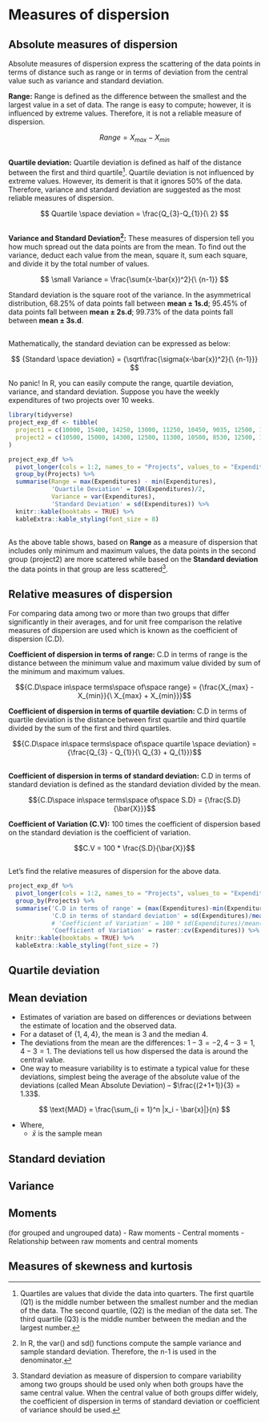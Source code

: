 
# Measures of dispersion

## Absolute measures of dispersion

Absolute measures of dispersion express the scattering of the data points in terms of distance such as range or in terms of deviation from the central value such as variance and standard deviation.

**Range:** Range is defined as the difference between the smallest and the largest value in a set of data. The range is easy to compute; however, it is influenced by extreme values. Therefore, it is not a reliable measure of dispersion.

$$
Range = X_{max} - X_{min}
$$

##

**Quartile deviation:** Quartile deviation is defined as half of the distance between the first and third quartile^[Quartiles are values that divide the data into quarters. The first quartile (Q1) is the middle number between the smallest number and the median of the data. The second quartile, (Q2) is the median of the data set. The third quartile (Q3) is the middle number between the median and the largest number.]. Quartile deviation is not influenced by extreme values. However, its demerit is that it ignores 50% of the data. Therefore, variance and standard deviation are suggested as the most reliable measures of dispersion.

$$
Quartile \space deviation = \frac{Q_{3}-Q_{1}}{\ 2}
$$

##

\small

**Variance and Standard Deviation^[In R, the var() and sd() functions compute the sample variance and sample standard deviation. Therefore, the n-1 is used in the denominator.]:** These measures of dispersion tell you how much spread out the data points are from the mean. To find out the variance, deduct each value from the mean, square it, sum each square, and divide it by the total number of values.

$$
\small
Variance = \frac{\sum(x-\bar{x})^2}{\ {n-1}}
$$

Standard deviation is the square root of the variance. In the asymmetrical distribution, 68.25% of data points fall between **mean $\pm$ 1s.d**; 95.45% of data points fall between **mean $\pm$ 2s.d**; 99.73% of the data points fall between **mean $\pm$ 3s.d**.

##

Mathematically, the standard deviation can be expressed as below:

$$
{Standard \space deviation} = {\sqrt\frac{\sigma(x-\bar{x})^2}{\ {n-1}}}
$$

No panic! In R, you can easily compute the range, quartile deviation, variance, and standard deviation. Suppose you have the weekly expenditures of two projects over 10 weeks.

```r
library(tidyverse)
project_exp_df <- tibble(
  project1 = c(10000, 15400, 14250, 13000, 11250, 10450, 9035, 12500, 14125, 11240),
  project2 = c(10500, 15000, 14300, 12500, 11300, 10500, 8530, 12500, 14120, 11320)
)

project_exp_df %>%   
  pivot_longer(cols = 1:2, names_to = "Projects", values_to = "Expenditures") %>% 
  group_by(Projects) %>% 
  summarise(Range = max(Expenditures) - min(Expenditures),
            'Quartile Deviation' = IQR(Expenditures)/2,
            Variance = var(Expenditures),
            'Standard Deviation' = sd(Expenditures)) %>% 
  knitr::kable(booktabs = TRUE) %>% 
  kableExtra::kable_styling(font_size = 8)
```

##

As the above table shows, based on **Range** as a measure of dispersion that includes only minimum and maximum values, the data points in the second group (project2) are more scattered while based on the **Standard deviation** the data points in that group are less scattered^[Standard deviation as measure of dispersion to compare variability among two groups should be used only when both groups have the same central value. When the central value of both groups differ widely, the coefficient of dispersion in terms of standard deviation or coefficient of variance should be used.].

## Relative measures of dispersion

For comparing data among two or more than two groups that differ significantly in their averages, and for unit free comparison the relative measures of dispersion are used which is known as the coefficient of dispersion (C.D).

**Coefficient of dispersion in terms of range:** C.D in terms of range is the distance between the minimum value and maximum value divided by sum of the minimum and maximum values.

$${C.D\space in\space terms\space of\space range} = {\frac{X_{max} - X_{min}}{\ X_{max} + X_{min}}}$$

**Coefficient of dispersion in terms of quartile deviation:** C.D in terms of quartile deviation is the distance between first quartile and third quartile divided by the sum of the first and third quartiles.

$${C.D\space in\space terms\space of\space quartile \space deviation} = {\frac{Q_{3} - Q_{1}}{\ Q_{3} + Q_{1}}}$$

##

**Coefficient of dispersion in terms of standard deviation:** C.D in terms of standard deviation is defined as the standard deviation divided by the mean.

$${C.D\space in\space terms\space of\space S.D} = {\frac{S.D}{\bar{X}}}$$


**Coefficient of Variation (C.V):** 100 times the coefficient of dispersion based on the standard deviation is the coefficient of variation.

$$C.V = 100 * \frac{S.D}{\bar{X}}$$

##

Let's find the relative measures of dispersion for the above data.

```r
project_exp_df %>% 
  pivot_longer(cols = 1:2, names_to = "Projects", values_to = "Expenditures") %>% 
  group_by(Projects) %>% 
  summarise('C.D in terms of range' = (max(Expenditures)-min(Expenditures)/max(Expenditures)+min(Expenditures)),
            'C.D in terms of standard deviation' = sd(Expenditures)/mean(Expenditures),
            # 'Coefficient of Variation' = 100 * sd(Expenditures)/mean(Expenditures),
            'Coefficient of Variation' = raster::cv(Expenditures)) %>% 
  knitr::kable(booktabs = TRUE) %>% 
  kableExtra::kable_styling(font_size = 7)
```


## Quartile deviation

## Mean deviation

- Estimates of variation are based on differences or deviations between the estimate of location and the observed data.
- For a dataset of $\{1, 4, 4\}$, the mean is 3 and the median 4.
- The deviations from the mean are the differences: $1 - 3 = -2, 4 - 3 = 1, 4 - 3 = 1$. The deviations tell us how dispersed the data is around the central value.
- One way to measure variability is to estimate a typical value for these deviations, simplest being the average of the absolute value of the deviations (called Mean Absolute Deviation) -- $\frac{(2+1+1)}{3} = 1.33$.

$$
\text{MAD} = \frac{\sum_{i = 1}^n |x_i - \bar{x}|}{n}
$$

- Where,
  - $\bar{x}$ is the sample mean

## Standard deviation

## Variance

## Moments

(for grouped and ungrouped data)
- Raw moments
- Central moments
- Relationship between raw moments and central moments

## Measures of skewness and kurtosis
